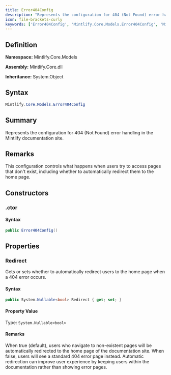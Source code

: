 ```yaml
---
title: Error404Config
description: "Represents the configuration for 404 (Not Found) error handling in the Mintlify documentation site."
icon: file-brackets-curly
keywords: ['Error404Config', 'Mintlify.Core.Models.Error404Config', 'Mintlify.Core.Models', 'class', 'System.Object']
---
```


## Definition

**Namespace:** Mintlify.Core.Models

**Assembly:** Mintlify.Core.dll

**Inheritance:** System.Object

## Syntax

```csharp
Mintlify.Core.Models.Error404Config
```

## Summary

Represents the configuration for 404 (Not Found) error handling in the Mintlify documentation site.

## Remarks

This configuration controls what happens when users try to access pages that don't exist,
            including whether to automatically redirect them to the home page.

## Constructors

### .ctor

#### Syntax

```csharp
public Error404Config()
```

## Properties

### Redirect

Gets or sets whether to automatically redirect users to the home page when a 404 error occurs.

#### Syntax

```csharp
public System.Nullable<bool> Redirect { get; set; }
```

#### Property Value

Type: `System.Nullable<bool>`

#### Remarks

When true (default), users who navigate to non-existent pages will be automatically
            redirected to the home page of the documentation site. When false, users will see
            a standard 404 error page instead. Automatic redirection can improve user experience
            by keeping users within the documentation rather than showing error pages.

